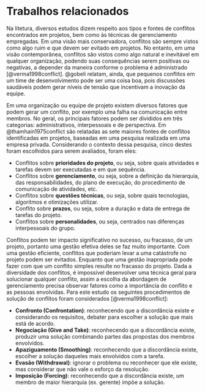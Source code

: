 # Trabalhos relacionados

Na litetura, diversos estudos dizem respeito aos tipos e fontes de conflitos encontrados em projetos, bem como às técnicas de gerenciamento empregadas. Em uma visão mais conservadora, conflitos são sempre vistos como algo ruim e que devem ser evitado em projetos. No entanto, em uma visão contemporânea, conflitos são vistos como algo natural e inevitável em qualquer organização, podendo suas consequências serem positivas ou negativas, a depender da maneira conforme o problema é administrado [@verma1998conflict]. @gobeli relatam, ainda, que pequenos conflitos em um time de desenvolvimento pode ser uma coisa boa, pois discussões saudáveis podem gerar níveis de tensão que incentivam a inovação da equipe.

Em uma organização ou equipe de projeto existem diversos fatores que podem gerar um conflito, por exemplo uma falha na comunicação entre membros. No geral, os principais fatores podem ser divididos em três categorias: administrativos, interpessoais e de perspectiva. Em @thamhain1975conflict são relatadas as sete maiores fontes de conflitos identificadas em projetos, baseadas em uma pesquisa realizada em uma empresa privada. Considerando o contexto dessa pesquisa, cinco destes foram escolhidos para serem avaliados, foram eles:

- Conflitos sobre **prioridades do projeto**, ou seja, sobre quais atividades e tarefas devem ser executadas e em que sequência.
- Conflitos sobre **gerenciamento**, ou seja, sobre a definição da hierarquia, das responsabilidades, do plano de execução, do procedimento de comunicação de atividades, etc.
- Conflitos sobre **questões técnicas**, ou seja, sobre quais tecnologias, algoritmos e otimizações utilizar.
- Conflito sobre **prazos**, ou seja, sobre a duração e data de entrega de tarefas do projeto.
- Conflitos sobre **personalidades**, ou seja, centrados nas diferenças interpessoais do grupo.

Conflitos podem ter impacto significativo no sucesso, ou fracasso, de um projeto, portanto uma gestão efetiva deles se faz muito importante. Com uma gestão eficiente, conflitos que poderiam levar a uma catástrofe no projeto podem ser evitados. Enquanto que uma gestão inapropriada pode fazer com que um conflito simples resulte no fracasso do projeto. Dada a diversidade dos conflitos, é impossível desenvolver uma técnica geral para solucionar qualquer conflito, assim a escolha da abordagem de gerenciamento precisa observar fatores como a importância do conflito e as pessoas envolvidas. Para este estudo os seguintes procedimentos de solução de conflitos foram considerados [@verma1998conflict]:

- **Confronto (Confrontation)**: reconhecendo que a discordância existe e considerando os requisitos, debater para escolher a solução que mais está de acordo.
- **Negociação (Give and Take)**: reconhecendo que a discordância existe, produzir uma solução combinando partes das propostas dos membros envolvidos.
- **Apaziguamento (Smoothing)**: reconhecendo que a discordância existe, escolher a solução daqueles mais envolvidos com a tarefa.
- **Evasão (Withdrawal)**: ignorar o problema ou reconhecer que ele existe, mas considerar que não vale o esforço da resolução.
- **Imposição (Forcing)**: reconhecendo que a discordância existe, um membro de maior hierarquia (ex. gerente) impõe a solução.
